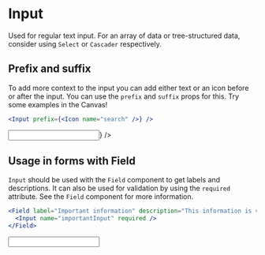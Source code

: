 
# Input

Used for regular text input. For an array of data or tree-structured data, consider using `Select` or `Cascader` respectively.

## Prefix and suffix

To add more context to the input you can add either text or an icon before or after the input. You can use the `prefix` and `suffix` props for this. Try some examples in the Canvas!

```jsx
<Input prefix={<Icon name="search" />} />
```

<Canvas>
  <Input prefix={<Icon name="search" />} />
</Canvas>

## Usage in forms with Field

`Input` should be used with the `Field` component to get labels and descriptions. It can also be used for validation by using the `required` attribute. See the `Field` component for more information.

```jsx
<Field label="Important information" description="This information is very important, so you really need to fill it in">
  <Input name="importantInput" required />
</Field>
```

<Canvas>
  <Field
    label="Important information"
    description="This information is very important, so you really need to fill it in"
  >
    <Input name="importantInput" required />
  </Field>
</Canvas>
<ArgTypes of={Input} />
